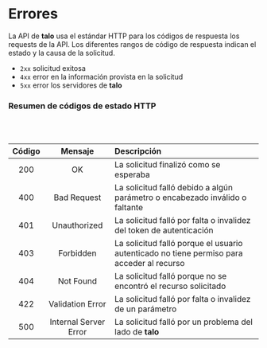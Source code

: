 # Errores

La API de **talo** usa el estándar HTTP para los códigos de respuesta los requests de la API.
Los diferentes rangos de código de respuesta indican el estado y la causa de la solicitud.

- `2xx` solicitud exitosa
- `4xx` error en la información provista en la solicitud
- `5xx` error los servidores de **talo**

### Resumen de códigos de estado HTTP

<br></br>

| Código |        Mensaje        | Descripción                                                                               |
| :----: | :-------------------: | :---------------------------------------------------------------------------------------- |
|  200   |          OK           | La solicitud finalizó como se esperaba                                                    |
|  400   |      Bad Request      | La solicitud falló debido a algún parámetro o encabezado inválido o faltante              |
|  401   |     Unauthorized      | La solicitud falló por falta o invalidez del token de autenticación                       |
|  403   |       Forbidden       | La solicitud falló porque el usuario autenticado no tiene permiso para acceder al recurso |
|  404   |       Not Found       | La solicitud falló porque no se encontró el recurso solicitado                            |
|  422   |   Validation Error    | La solicitud falló por falta o invalidez de un parámetro                                  |
|  500   | Internal Server Error | La solicitud falló por un problema del lado de **talo**                                   |
